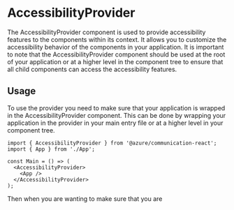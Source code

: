 
<Meta of={AccessibilityStories} />

# AccessibilityProvider

The AccessibilityProvider component is used to provide accessibility features to the components within its context. It allows you to customize the accessibility behavior of the components in your application.
It is important to note that the AccessibilityProvider component should be used at the root of your application or at a higher level in the component tree to ensure that all child components can access the accessibility features.

<Canvas of={AccessibilityStories.AccessibilityProvider} />

## Usage

To use the provider you need to make sure that your application is wrapped in the AccessibilityProvider component. This can be done by wrapping your application in the provider in your main entry file or at a higher level in your component tree.

```tsx
import { AccessibilityProvider } from '@azure/communication-react';
import { App } from './App';

const Main = () => (
  <AccessibilityProvider>
    <App />
  </AccessibilityProvider>
);
```

Then when you are wanting to make sure that you are

<ArgTypes of={AccessibilityProvider} />
